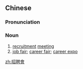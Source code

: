 {{also|招聘会}}
==Chinese==
{{zh-forms|s=招聘会|type=21}}

===Pronunciation===
{{zh-pron
|m=zhāopìnhuì
|c=ziu1 ping3 wui6-2
|cat=n
}}

===Noun===
{{zh-noun}}

# [[recruitment]] [[meeting]]
# [[job fair]]; [[career fair]]; [[career expo]]

[[zh:招聘會]]
